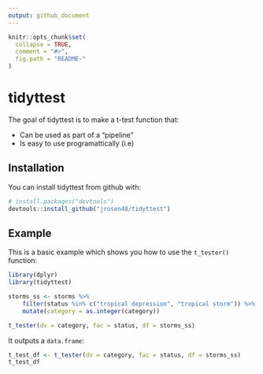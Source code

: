 ```yaml
---
output: github_document
---
```


<!-- README.md is generated from README.Rmd. Please edit that file -->

```r
knitr::opts_chunk$set(
  collapse = TRUE,
  comment = "#>",
  fig.path = "README-"
)
```

# tidyttest

The goal of tidyttest is to make a t-test function that:

- Can be used as part of a "pipeline"
- Is easy to use programattically (i.e)

## Installation

You can install tidyttest from github with:

```r
# install.packages("devtools")
devtools::install_github("jrosen48/tidyttest")
```

## Example

This is a basic example which shows you how to use the `t_tester()` function:

```r
library(dplyr)
library(tidyttest)

storms_ss <- storms %>% 
    filter(status %in% c("tropical depression", "tropical storm")) %>% 
    mutate(category = as.integer(category))

t_tester(dv = category, fac = status, df = storms_ss)
```

It outputs a `data.frame`:

```r
t_test_df <- t_tester(dv = category, fac = status, df = storms_ss)
t_test_df
```
